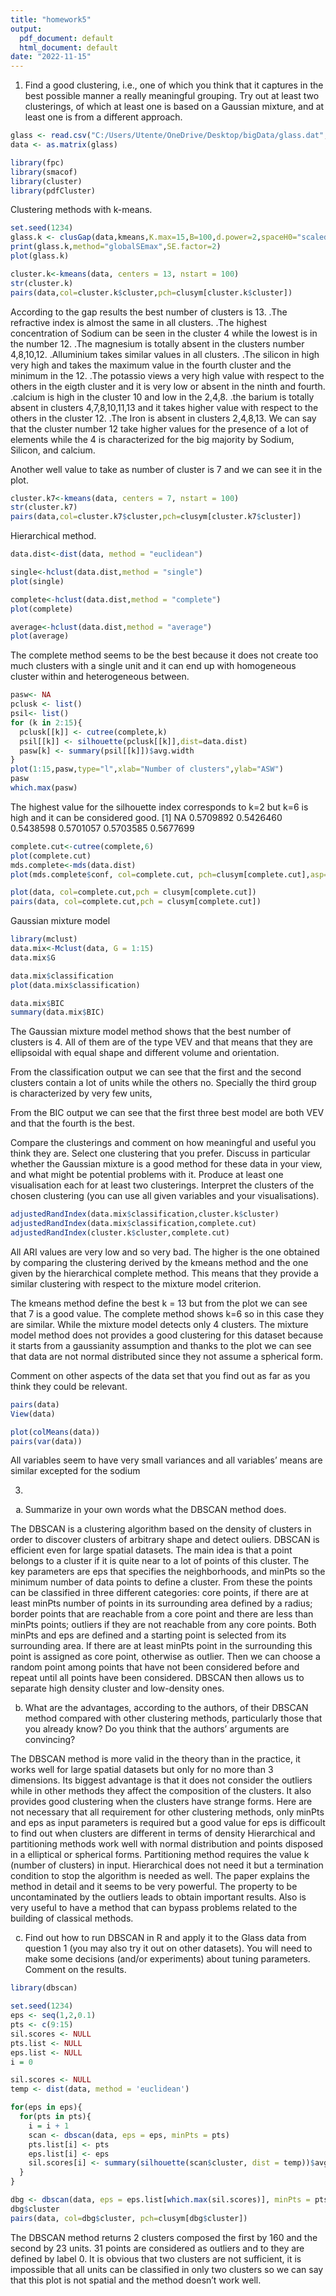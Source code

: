 ---
title: "homework5"
output:
  pdf_document: default
  html_document: default
date: "2022-11-15"
---


1) Find a good clustering, i.e., one of which you think that it captures in the best
possible manner a really meaningful grouping. Try out at least two clusterings,
of which at least one is based on a Gaussian mixture, and at least one is from a
different approach.
```{r}
glass <- read.csv("C:/Users/Utente/OneDrive/Desktop/bigData/glass.dat", sep="")
data <- as.matrix(glass)

library(fpc)
library(smacof)
library(cluster)
library(pdfCluster)
```

Clustering methods with k-means.
```{r}
set.seed(1234)
glass.k <- clusGap(data,kmeans,K.max=15,B=100,d.power=2,spaceH0="scaledPCA",nstart=100)
print(glass.k,method="globalSEmax",SE.factor=2)
plot(glass.k)

cluster.k<-kmeans(data, centers = 13, nstart = 100)
str(cluster.k)
pairs(data,col=cluster.k$cluster,pch=clusym[cluster.k$cluster])

```
According to the gap results the best number of clusters is 13.
.The refractive index is almost the same in all clusters.
.The highest concentration of Sodium can be seen in the cluster 4 while the lowest is in the number 12.
.The magnesium is totally absent in the clusters number 4,8,10,12.
.Alluminium takes similar values in all clusters.
.The silicon in high very high and takes the maximum value in the fourth cluster and the minimum in the 12.
.The potassio views a very high value with respect to the others in the eigth cluster and it is very low or absent in the ninth and fourth.
.calcium is high in the cluster 10 and low in the 2,4,8.
.the barium is totally absent in clusters 4,7,8,10,11,13 and it takes higher value with respect to the others in the cluster 12.
.The Iron is absent in clusters 2,4,8,13.
We can say that  the cluster number 12 take higher values for the presence of a lot of elements while the 4 is characterized for the big majority by Sodium, Silicon, and calcium.


Another well value to take as number of cluster is 7 and we can see it in the plot.
```{r}
cluster.k7<-kmeans(data, centers = 7, nstart = 100)
str(cluster.k7)
pairs(data,col=cluster.k7$cluster,pch=clusym[cluster.k7$cluster])

```


Hierarchical method. 
```{r}
data.dist<-dist(data, method = "euclidean")

single<-hclust(data.dist,method = "single") 
plot(single)

complete<-hclust(data.dist,method = "complete") 
plot(complete)

average<-hclust(data.dist,method = "average")
plot(average)
```

The complete method seems to be the best because it does not create too much clusters with a single unit and it can end up with homogeneous cluster within and heterogeneous between.

```{r}
pasw<- NA
pclusk <- list()
psil<- list()
for (k in 2:15){
  pclusk[[k]] <- cutree(complete,k)
  psil[[k]] <- silhouette(pclusk[[k]],dist=data.dist)
  pasw[k] <- summary(psil[[k]])$avg.width
}
plot(1:15,pasw,type="l",xlab="Number of clusters",ylab="ASW")
pasw
which.max(pasw) 

```

The highest value for the silhouette index corresponds to k=2 but k=6 is high and it can be considered good.
[1]        NA 0.5709892 0.5426460 0.5438598 0.5701057 0.5703585 0.5677699
 
```{r}
complete.cut<-cutree(complete,6) 
plot(complete.cut)
mds.complete<-mds(data.dist)
plot(mds.complete$conf, col=complete.cut, pch=clusym[complete.cut],asp=1, main= "Complete Method")

plot(data, col=complete.cut,pch = clusym[complete.cut])
pairs(data, col=complete.cut,pch = clusym[complete.cut])

```



Gaussian mixture model
```{r}
library(mclust)
data.mix<-Mclust(data, G = 1:15)
data.mix$G 

data.mix$classification
plot(data.mix$classification)

data.mix$BIC
summary(data.mix$BIC)

```
The Gaussian mixture model method shows that the best number of clusters is 4.
All of them are of the type VEV and that means that they are ellipsoidal with equal shape and different volume and orientation.

From the classification output we can see that the first and the second clusters contain a lot of units while the others no. Specially the third group is characterized by very few units,

From the BIC output we can see that the first three best model are both VEV and that the fourth is the best.


Compare the clusterings and comment on how meaningful and useful you think
they are. Select one clustering that you prefer. Discuss in particular whether the
Gaussian mixture is a good method for these data in your view, and what might be
potential problems with it.
Produce at least one visualisation each for at least two clusterings.
Interpret the clusters of the chosen clustering (you can use all given variables and
your visualisations).

```{r}
adjustedRandIndex(data.mix$classification,cluster.k$cluster)
adjustedRandIndex(data.mix$classification,complete.cut)
adjustedRandIndex(cluster.k$cluster,complete.cut)

``` 
All ARI values are very low and so very bad. The higher is the one obtained by comparing the clustering derived by the kmeans method and the one given by the hierarchical complete method. This means that they provide a similar clustering with respect to the mixture model criterion.

The kmeans method define the best k = 13 but from the plot we can see that 7 is a good value. The complete method shows k=6 so in this case they are similar.
While the mixture model detects only 4 clusters.
The mixture model method does not provides a good clustering for this dataset because it starts from a gaussianity assumption and thanks to the plot we can see that data are not normal distributed since they not assume a spherical form.



Comment on other aspects of the data set that you find out as far as you think they
could be relevant.
```{r}
pairs(data)
View(data)

plot(colMeans(data))
pairs(var(data))

```
All variables seem to have very small variances and all variables' means are similar excepted for the sodium


(3)
(a) Summarize in your own words what the DBSCAN method does.

The DBSCAN is a clustering algorithm based on the density of clusters in order to discover clusters of arbitrary shape and detect ouliers.
DBSCAN is efficient even for large spatial datasets.
The main idea is that a point belongs to a cluster if it is quite near to a lot of points of this cluster.
The key parameters are eps that specifies the neighborhoods, and minPts so the minimum number of data points to define a cluster.
From these the points can be classified in three different categories:
core points, if there are at least minPts number of points in its surrounding area defined by a radius; border points that are reachable from a core point and there are less than minPts points; outliers if they are not reachable from any core points.
Both minPts and eps are defined and a starting point is selected from its surrounding area. If there are at least minPts point in the surrounding this point is assigned as core point, otherwise as outlier.
Then we can choose a random point among points that have not been considered before and repeat until all points have been considered.
DBSCAN then allows us to separate high density cluster and low-density ones.



(b) What are the advantages, according to the authors, of their DBSCAN method
compared with other clustering methods, particularly those that you already
know? Do you think that the authors' arguments are convincing?

The DBSCAN method is more valid in the theory than in the practice, it works well for large spatial datasets but only for no more than 3 dimensions.
Its biggest advantage is that it does not consider the outliers while in other methods they affect the composition of the clusters.
It also provides good clustering when the clusters have strange forms.
Here are not necessary that all requirement for other clustering methods, only minPts and eps as input parameters is required but a good value for eps is difficoult to find out when clusters are different in terms of density
Hierarchical and partitioning methods work well with normal distribution and points disposed in a elliptical or spherical forms.
Partitioning method requires the value k (number of clusters) in input. 
Hierarchical does not need it but a termination condition to stop the algorithm is needed as well.
The paper explains the method in detail and it seems to be very powerful.
The property to be uncontaminated by the outliers leads to obtain important results. Also is very useful to have a method that can bypass problems related to the building of classical methods.



(c) Find out how to run DBSCAN in R and apply it to the Glass data from
question 1 (you may also try it out on other datasets). You will need to make
some decisions (and/or experiments) about tuning parameters. Comment on
the results.

```{r}
library(dbscan)

set.seed(1234)
eps <- seq(1,2,0.1)
pts <- c(9:15)
sil.scores <- NULL
pts.list <- NULL
eps.list <- NULL
i = 0

sil.scores <- NULL
temp <- dist(data, method = 'euclidean')

for(eps in eps){
  for(pts in pts){
    i = i + 1
    scan <- dbscan(data, eps = eps, minPts = pts)
    pts.list[i] <- pts
    eps.list[i] <- eps
    sil.scores[i] <- summary(silhouette(scan$cluster, dist = temp))$avg.width
  }
}

dbg <- dbscan(data, eps = eps.list[which.max(sil.scores)], minPts = pts.list[which.max(sil.scores)])
dbg$cluster
pairs(data, col=dbg$cluster, pch=clusym[dbg$cluster])

```
The DBSCAN method returns 2 clusters composed the first by 160 and the second by 23 units.
31 points are considered as outliers and to they are defined by label 0.
It is obvious that two clusters are not sufficient, it is impossible that all units can be classified in only two clusters so we can say that this plot is not spatial and the method doesn't work well.


